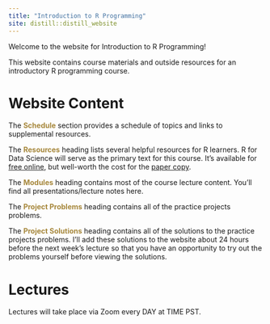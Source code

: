 ```yaml
---
title: "Introduction to R Programming"
site: distill::distill_website
---
```




Welcome to the website for Introduction to R Programming!  

This website contains course materials and outside resources for an introductory R programming course.

# Website Content

The <span style = 'color: #a6873b;'>**Schedule**</span> section provides a schedule of topics and links to supplemental resources.  

The <span style = 'color: #a6873b;'>**Resources**</span> heading lists several helpful resources for R learners.  R for Data Science will serve as the primary text for this course.  It's available for [free online](https://r4ds.had.co.nz/){target="_blank"}, but well-worth the cost for the [paper copy](https://www.amazon.com/Data-Science-Transform-Visualize-Model/dp/1491910399/ref=sr_1_1?crid=UJMS0UH3O9KN&keywords=r+for+data+science&qid=1650063947&sprefix=r+for+data+scienc%2Caps%2C201&sr=8-1){target="_blank"}.

The <span style = 'color: #a6873b;'>**Modules**</span> heading contains most of the course lecture content.  You'll find all presentations/lecture notes here.

The <span style = 'color: #a6873b;'>**Project Problems**</span> heading contains all of the practice projects problems.

The <span style = 'color: #a6873b;'>**Project Solutions**</span> heading contains all of the solutions to the practice projects problems.  I'll add these solutions to the website about 24 hours before the next week's lecture so that you have an opportunity to try out the problems yourself before viewing the solutions.

# Lectures

Lectures will take place via Zoom every DAY at TIME PST.